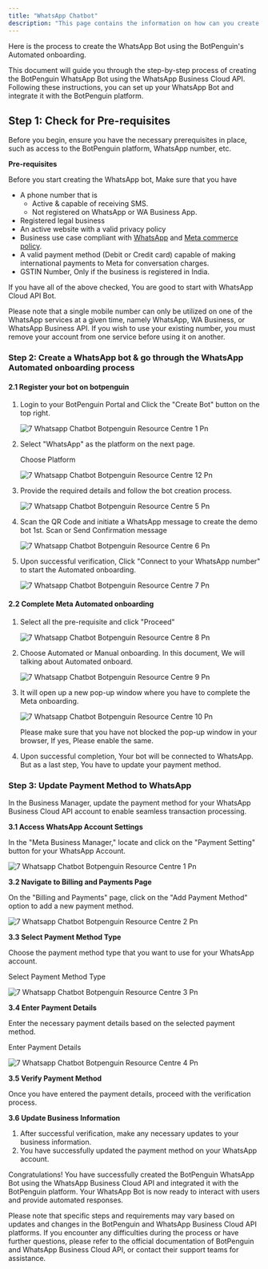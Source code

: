 ```yaml
---
title: "WhatsApp Chatbot"
description: "This page contains the information on how can you create the WhatsApp chatbot for your business. "
---
```


Here is the process to create the WhatsApp Bot using the BotPenguin's Automated onboarding.

This document will guide you through the step-by-step process of creating the BotPenguin WhatsApp Bot using the WhatsApp Business Cloud API. Following these instructions, you can set up your WhatsApp Bot and integrate it with the BotPenguin platform.

## **Step 1: Check for Pre-requisites**

Before you begin, ensure you have the necessary prerequisites in place, such as access to the BotPenguin platform, WhatsApp number, etc.

**Pre-requisites**

Before you start creating the WhatsApp bot, Make sure that you have

- A phone number that is
  - Active & capable of receiving SMS.
  - Not registered on WhatsApp or WA Business App.
- Registered legal business
- An active website with a valid privacy policy
- Business use case compliant with [WhatsApp](https://www.whatsapp.com/legal/commerce-policy) and [Meta commerce policy](https://www.facebook.com/policies_center/commerce/).
- A valid payment method (Debit or Credit card) capable of making international payments to Meta for conversation charges.
- GSTIN Number, Only if the business is registered in India.

If you have all of the above checked, You are good to start with WhatsApp Cloud API Bot.

<Note>
  Please note that a single mobile number can only be utilized on one of the WhatsApp services at a given time, namely WhatsApp, WA Business, or WhatsApp Business API. If you wish to use your existing number, you must remove your account from one service before using it on another.
</Note>

### **Step 2: Create a WhatsApp bot & go through the WhatsApp Automated onboarding process**

#### **2.1 Register your bot on botpenguin**

1. Login to your BotPenguin Portal and Click the "Create Bot" button on the top right.

   ![7 Whatsapp Chatbot Botpenguin Resource Centre 1 Pn](/images/create-newchatbot/7.whatsapp_chatbot__botpenguin_resource_centre-11.png)
2. Select "WhatsApp" as the platform on the next page.

   Choose Platform

   ![7 Whatsapp Chatbot Botpenguin Resource Centre 12 Pn](/images/create-newchatbot/7.whatsapp_chatbot__botpenguin_resource_centre-12.png)
3. Provide the required details and follow the bot creation process.

   ![7 Whatsapp Chatbot Botpenguin Resource Centre 5 Pn](/images/create-newchatbot/7.whatsapp_chatbot__botpenguin_resource_centre-5.png)
4. Scan the QR Code and initiate a WhatsApp message to create the demo bot 1st. Scan or Send Confirmation message

   ![7 Whatsapp Chatbot Botpenguin Resource Centre 6 Pn](/images/create-newchatbot/7.whatsapp_chatbot__botpenguin_resource_centre-6.png)
5. Upon successful verification, Click "Connect to your WhatsApp number" to start the Automated onboarding.

   ![7 Whatsapp Chatbot Botpenguin Resource Centre 7 Pn](/images/create-newchatbot/7.whatsapp_chatbot__botpenguin_resource_centre-7.png)

#### **2.2 Complete Meta Automated onboarding**

1. Select all the pre-requisite and click "Proceed"

   ![7 Whatsapp Chatbot Botpenguin Resource Centre 8 Pn](/images/create-newchatbot/7.whatsapp_chatbot__botpenguin_resource_centre-8.png)
2. Choose Automated or Manual onboarding. In this document, We will talking about Automated onboard.

   ![7 Whatsapp Chatbot Botpenguin Resource Centre 9 Pn](/images/create-newchatbot/7.whatsapp_chatbot__botpenguin_resource_centre-9.png)
3. It will open up a new pop-up window where you have to complete the Meta onboarding.

   ![7 Whatsapp Chatbot Botpenguin Resource Centre 10 Pn](/images/create-newchatbot/7.whatsapp_chatbot__botpenguin_resource_centre-10.png)

   <Note>
     Please make sure that you have not blocked the pop-up window in your browser, If yes, Please enable the same.
   </Note>
4. Upon successful completion, Your bot will be connected to WhatsApp. But as a last step, You have to update your payment method.

### **Step 3: Update Payment Method to WhatsApp**

In the Business Manager, update the payment method for your WhatsApp Business Cloud API account to enable seamless transaction processing.

**3.1 Access WhatsApp Account Settings**

In the "Meta Business Manager," locate and click on the "Payment Setting" button for your WhatsApp Account.

![7 Whatsapp Chatbot Botpenguin Resource Centre 1 Pn](/images/create-newchatbot/7.whatsapp_chatbot__botpenguin_resource_centre-1.png)

**3.2 Navigate to Billing and Payments Page**

On the "Billing and Payments" page, click on the "Add Payment Method" option to add a new payment method.

![7 Whatsapp Chatbot Botpenguin Resource Centre 2 Pn](/images/create-newchatbot/7.whatsapp_chatbot__botpenguin_resource_centre-2.png)

**3.3 Select Payment Method Type**

Choose the payment method type that you want to use for your WhatsApp account.

Select Payment Method Type

![7 Whatsapp Chatbot Botpenguin Resource Centre 3 Pn](/images/create-newchatbot/7.whatsapp_chatbot__botpenguin_resource_centre-3.png)

**3.4 Enter Payment Details**

Enter the necessary payment details based on the selected payment method.

Enter Payment Details

![7 Whatsapp Chatbot Botpenguin Resource Centre 4 Pn](/images/create-newchatbot/7.whatsapp_chatbot__botpenguin_resource_centre-4.png)

**3.5 Verify Payment Method**

Once you have entered the payment details, proceed with the verification process.

**3.6 Update Business Information**

1. After successful verification, make any necessary updates to your business information.
2. You have successfully updated the payment method on your WhatsApp account.

Congratulations\! You have successfully created the BotPenguin WhatsApp Bot using the WhatsApp Business Cloud API and integrated it with the BotPenguin platform. Your WhatsApp Bot is now ready to interact with users and provide automated responses.

<Info>
  Please note that specific steps and requirements may vary based on updates and changes in the BotPenguin and WhatsApp Business Cloud API platforms. If you encounter any difficulties during the process or have further questions, please refer to the official documentation of BotPenguin and WhatsApp Business Cloud API, or contact their support teams for assistance.
</Info>